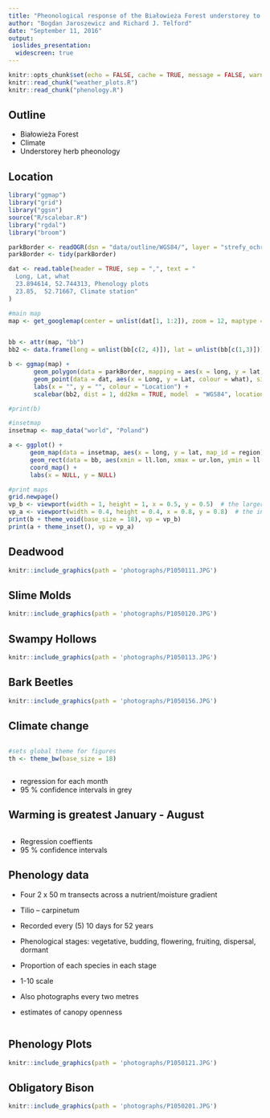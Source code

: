 ```yaml
---
title: "Pheonological response of the Białowieża Forest understorey to climate change"
author: "Bogdan Jaroszewicz and Richard J. Telford"
date: "September 11, 2016"
output: 
 ioslides_presentation:
  widescreen: true
---
```


```r
knitr::opts_chunk$set(echo = FALSE, cache = TRUE, message = FALSE, warning = FALSE, fig.height = 5.4, fig.width = 8)
knitr::read_chunk("weather_plots.R")
knitr::read_chunk("phenology.R")

```

## Outline

- Białowieża Forest
- Climate
- Understorey herb pheonology


## Location
```r
library("ggmap")
library("grid")
library("ggsn")
source("R/scalebar.R")
library("rgdal")
library("broom")

parkBorder <- readOGR(dsn = "data/outline/WGS84/", layer = "strefy_ochrony_wgs84", verbose = FALSE)
parkBorder <- tidy(parkBorder)

dat <- read.table(header = TRUE, sep = ",", text = "
  Long, Lat, what
  23.894614, 52.744313, Phenology plots
  23.85,  52.71667, Climate station"
)

#main map
map <- get_googlemap(center = unlist(dat[1, 1:2]), zoom = 12, maptype = "hybrid", style = 'feature:road|visibility:off&style=feature:administrative.locality|element:labels|visibility:on&style=feature:landscape|visibility&style=feature:landscape|element:labels|visibility:off&style=feature:poi|visibility:off&style=feature:transit|visibility:off')


bb <- attr(map, "bb")
bb2 <- data.frame(long = unlist(bb[c(2, 4)]), lat = unlist(bb[c(1,3)]))

b <- ggmap(map) + 
       geom_polygon(data = parkBorder, mapping = aes(x = long, y = lat, fill = id, group = group), alpha = 0.2, show.legend = FALSE) +
       geom_point(data = dat, aes(x = Long, y = Lat, colour = what), size = 3) +
       labs(x = "", y = "", colour = "Location") +
       scalebar(bb2, dist = 1, dd2km = TRUE, model  = "WGS84", location = "bottomright", anchor = c(x = bb$ll.lon + 0.9 * (bb$ur.lon - bb$ll.lon), y = bb$ll.lat + 0.1 * (bb$ur.lat - bb$ll.lat)))

#print(b)

#insetmap
insetmap <- map_data("world", "Poland")

a <- ggplot() +
      geom_map(data = insetmap, aes(x = long, y = lat, map_id = region), map = insetmap, colour = NA, fill = "grey60") +
      geom_rect(data = bb, aes(xmin = ll.lon, xmax = ur.lon, ymin = ll.lat, ymax = ur.lat), colour = "red", fill = "red") +
      coord_map() +
      labs(x = NULL, y = NULL)

#print maps
grid.newpage()
vp_b <- viewport(width = 1, height = 1, x = 0.5, y = 0.5)  # the larger map
vp_a <- viewport(width = 0.4, height = 0.4, x = 0.8, y = 0.8)  # the inset in upper left
print(b + theme_void(base_size = 18), vp = vp_b)
print(a + theme_inset(), vp = vp_a)
```

## Deadwood 

```r
knitr::include_graphics(path = 'photographs/P1050111.JPG')
```

## Slime Molds 

```r
knitr::include_graphics(path = 'photographs/P1050120.JPG')
```

## Swampy Hollows

```r
knitr::include_graphics(path = 'photographs/P1050113.JPG')
```

## Bark Beetles
```r
knitr::include_graphics(path = 'photographs/P1050156.JPG')
```



## Climate change

```r

```
  
```r
#sets global theme for figures
th <- theme_bw(base_size = 18)
```

```r
```
<div class="notes">
- regression for each month
- 95 % confidence intervals in grey
</div>



## Warming is greatest January - August

```r
```

<div class="notes">
- Regression coeffients 
- 95 % confidence intervals
</div>


## Phenology data


- Four 2 x 50 m transects across a nutrient/moisture gradient
- Tilio – carpinetum
- Recorded every (5) 10 days for 52 years  
- Phenological stages: vegetative, budding, flowering, fruiting, dispersal, dormant
- Proportion of each species in each stage
- 1-10 scale

- Also photographs every two metres
- estimates of canopy openness

```r
```

## Phenology Plots
```r
knitr::include_graphics(path = 'photographs/P1050121.JPG')
```




## Obligatory Bison 
```r
knitr::include_graphics(path = 'photographs/P1050201.JPG')
```
